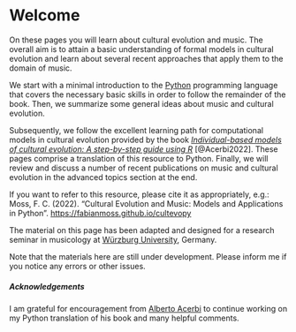# Welcome {.unnumbered}

On these pages you will learn about cultural evolution and music.
The overall aim is to attain a basic understanding of formal models in cultural evolution and learn about several recent approaches that apply them to the domain of music.

We start with a minimal introduction to the [Python](https://www.python.org/) programming language that covers the necessary basic skills in order to follow the remainder of the book. Then, we summarize some general ideas about music and cultural evolution. 

Subsequently, we follow the excellent learning path for computational models in cultural evolution provided by the book [_Individual-based models of cultural evolution: A step-by-step guide using R_](https://acerbialberto.com/IBM-cultevo/) [@Acerbi2022]. These pages comprise a translation of this resource to Python. Finally, we will review and discuss a number of recent publications on music and cultural evolution in the advanced topics section at the end.

:::{.callout}
If you want to refer to this resource, please cite it as appropriately, e.g.: Moss, F. C. (2022). "Cultural Evolution and Music: Models and Applications in Python". <https://fabianmoss.github.io/cultevopy>
:::

:::{.callout-important}
The material on this page has been adapted and designed for a research seminar in musicology at [Würzburg University](https://uni-wuerzburg.de/), Germany.

Note that the materials here are still under development. 
Please inform me if you notice any errors or other issues.
:::

##### Acknowledgements {.appendix}

I am grateful for encouragement from [Alberto Acerbi](https://twitter.com/acerbialberto) to continue working on my Python translation of his book and many helpful comments.